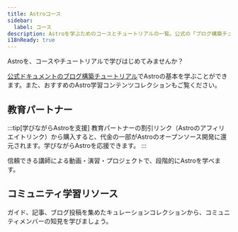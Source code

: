 ```yaml
---
title: Astroコース
sidebar:
  label: コース
description: Astroを学ぶためのコースとチュートリアルの一覧。公式の「ブログ構築チュートリアル」と、推奨の学習リソースを紹介します。
i18nReady: true
---
```



Astroを、コースやチュートリアルで学びはじめてみませんか？

[公式ドキュメントのブログ構築チュートリアル](/ja/tutorial/0-introduction/)でAstroの基本を学ぶことができます。また、おすすめのAstro学習コンテンツコレクションもご覧ください。


## 教育パートナー


:::tip[学びながらAstroを支援]
教育パートナーの割引リンク（Astroのアフィリエイトリンク）から購入すると、代金の一部がAstroのオープンソース開発に還元されます。学びながらAstroを応援できます。
:::

信頼できる講師による動画・演習・プロジェクトで、段階的にAstroを学べます。

<LinkCard
  title="Coding in PublicでAstroを学ぶ"
  href="https://learnastro.dev/?code=ASTRO_PROMO"
  description="150本以上の動画レッスンで、Astroの組み込みツールや機能の使い方を学べるプレミアムなインタラクティブコースです。"
/>

<LinkCard
  title="James Q QuickでAstroを学ぶ"
  href="https://scrimba.com/intro-to-astro-c00ar0fi5u?via=astro"
  description="35本のScrimbaレッスンで、動画とIDEが一体化したユニークな学習プラットフォーム上で初めてのAstroサイトを構築します。"
/>

## コミュニティ学習リソース

ガイド、記事、ブログ投稿を集めたキュレーションコレクションから、コミュニティメンバーの知見を学びましょう。


<CardGrid>
<LinkCard
  title="Astro Tips"
  href="https://astro-tips.dev/"
  description="高度でユニークな、実験的かつコミュニティが書いたレシピ、チュートリアル、クイックヒント集。"
/>

<LinkCard
  title="Astro Support Squid"
  href="https://get.supportsquid.ink/"
  description="Astro Discord外の公開サポートフォーラムとナレッジベース。"
/>
</CardGrid>
